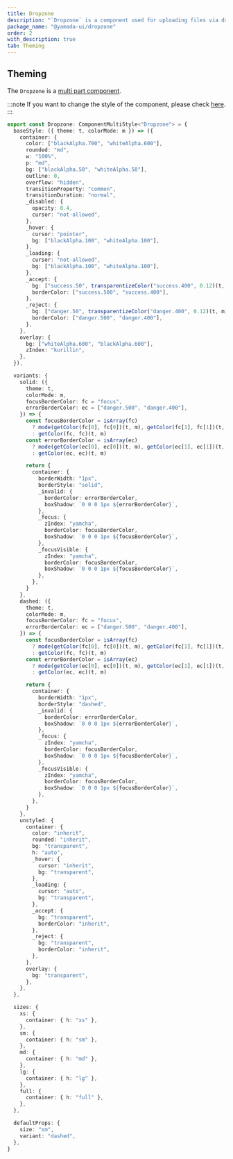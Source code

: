 ```yaml
---
title: Dropzone
description: "`Dropzone` is a component used for uploading files via drag and drop."
package_name: "@yamada-ui/dropzone"
order: 2
with_description: true
tab: Theming
---
```


## Theming

The `Dropzone` is a [multi part component](/styled-system/theming/component-styles#multi-part-components).

:::note
If you want to change the style of the component, please check [here](/styled-system/theming/customize-theme#changing-the-style-of-components).
:::

```ts
export const Dropzone: ComponentMultiStyle<"Dropzone"> = {
  baseStyle: ({ theme: t, colorMode: m }) => ({
    container: {
      color: ["blackAlpha.700", "whiteAlpha.600"],
      rounded: "md",
      w: "100%",
      p: "md",
      bg: ["blackAlpha.50", "whiteAlpha.50"],
      outline: 0,
      overflow: "hidden",
      transitionProperty: "common",
      transitionDuration: "normal",
      _disabled: {
        opacity: 0.4,
        cursor: "not-allowed",
      },
      _hover: {
        cursor: "pointer",
        bg: ["blackAlpha.100", "whiteAlpha.100"],
      },
      _loading: {
        cursor: "not-allowed",
        bg: ["blackAlpha.100", "whiteAlpha.100"],
      },
      _accept: {
        bg: ["success.50", transparentizeColor("success.400", 0.12)(t, m)],
        borderColor: ["success.500", "success.400"],
      },
      _reject: {
        bg: ["danger.50", transparentizeColor("danger.400", 0.12)(t, m)],
        borderColor: ["danger.500", "danger.400"],
      },
    },
    overlay: {
      bg: ["whiteAlpha.600", "blackAlpha.600"],
      zIndex: "kurillin",
    },
  }),

  variants: {
    solid: ({
      theme: t,
      colorMode: m,
      focusBorderColor: fc = "focus",
      errorBorderColor: ec = ["danger.500", "danger.400"],
    }) => {
      const focusBorderColor = isArray(fc)
        ? mode(getColor(fc[0], fc[0])(t, m), getColor(fc[1], fc[1])(t, m))(m)
        : getColor(fc, fc)(t, m)
      const errorBorderColor = isArray(ec)
        ? mode(getColor(ec[0], ec[0])(t, m), getColor(ec[1], ec[1])(t, m))(m)
        : getColor(ec, ec)(t, m)

      return {
        container: {
          borderWidth: "1px",
          borderStyle: "solid",
          _invalid: {
            borderColor: errorBorderColor,
            boxShadow: `0 0 0 1px ${errorBorderColor}`,
          },
          _focus: {
            zIndex: "yamcha",
            borderColor: focusBorderColor,
            boxShadow: `0 0 0 1px ${focusBorderColor}`,
          },
          _focusVisible: {
            zIndex: "yamcha",
            borderColor: focusBorderColor,
            boxShadow: `0 0 0 1px ${focusBorderColor}`,
          },
        },
      }
    },
    dashed: ({
      theme: t,
      colorMode: m,
      focusBorderColor: fc = "focus",
      errorBorderColor: ec = ["danger.500", "danger.400"],
    }) => {
      const focusBorderColor = isArray(fc)
        ? mode(getColor(fc[0], fc[0])(t, m), getColor(fc[1], fc[1])(t, m))(m)
        : getColor(fc, fc)(t, m)
      const errorBorderColor = isArray(ec)
        ? mode(getColor(ec[0], ec[0])(t, m), getColor(ec[1], ec[1])(t, m))(m)
        : getColor(ec, ec)(t, m)

      return {
        container: {
          borderWidth: "1px",
          borderStyle: "dashed",
          _invalid: {
            borderColor: errorBorderColor,
            boxShadow: `0 0 0 1px ${errorBorderColor}`,
          },
          _focus: {
            zIndex: "yamcha",
            borderColor: focusBorderColor,
            boxShadow: `0 0 0 1px ${focusBorderColor}`,
          },
          _focusVisible: {
            zIndex: "yamcha",
            borderColor: focusBorderColor,
            boxShadow: `0 0 0 1px ${focusBorderColor}`,
          },
        },
      }
    },
    unstyled: {
      container: {
        color: "inherit",
        rounded: "inherit",
        bg: "transparent",
        h: "auto",
        _hover: {
          cursor: "inherit",
          bg: "transparent",
        },
        _loading: {
          cursor: "auto",
          bg: "transparent",
        },
        _accept: {
          bg: "transparent",
          borderColor: "inherit",
        },
        _reject: {
          bg: "transparent",
          borderColor: "inherit",
        },
      },
      overlay: {
        bg: "transparent",
      },
    },
  },

  sizes: {
    xs: {
      container: { h: "xs" },
    },
    sm: {
      container: { h: "sm" },
    },
    md: {
      container: { h: "md" },
    },
    lg: {
      container: { h: "lg" },
    },
    full: {
      container: { h: "full" },
    },
  },

  defaultProps: {
    size: "sm",
    variant: "dashed",
  },
}
```
